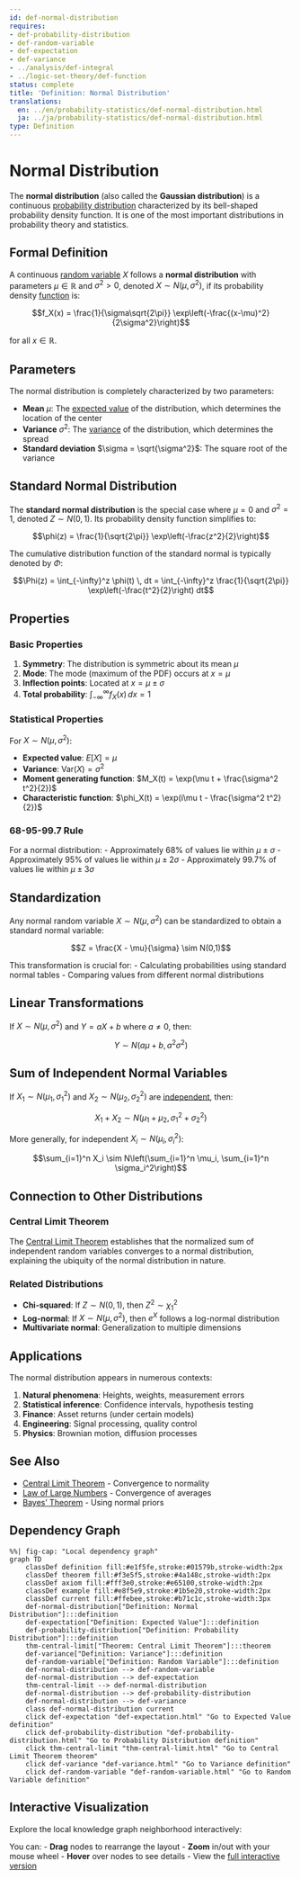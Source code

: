```yaml
---
id: def-normal-distribution
requires:
- def-probability-distribution
- def-random-variable
- def-expectation
- def-variance
- ../analysis/def-integral
- ../logic-set-theory/def-function
status: complete
title: 'Definition: Normal Distribution'
translations:
  en: ../en/probability-statistics/def-normal-distribution.html
  ja: ../ja/probability-statistics/def-normal-distribution.html
type: Definition
---
```


# Normal Distribution {#def-normal-distribution}

The **normal distribution** (also called the **Gaussian distribution**) is a continuous [probability distribution](def-probability-distribution.qmd) characterized by its bell-shaped probability density function. It is one of the most important distributions in probability theory and statistics.

## Formal Definition

A continuous [random variable](def-random-variable.qmd) $X$ follows a **normal distribution** with parameters $\mu \in \mathbb{R}$ and $\sigma^2 > 0$, denoted $X \sim N(\mu, \sigma^2)$, if its probability density [function](../logic-set-theory/def-function.qmd) is:

$$f_X(x) = \frac{1}{\sigma\sqrt{2\pi}} \exp\left(-\frac{(x-\mu)^2}{2\sigma^2}\right)$$

for all $x \in \mathbb{R}$.

## Parameters

The normal distribution is completely characterized by two parameters:

- **Mean** $\mu$: The [expected value](def-expectation.qmd) of the distribution, which determines the location of the center
- **Variance** $\sigma^2$: The [variance](def-variance.qmd) of the distribution, which determines the spread
- **Standard deviation** $\sigma = \sqrt{\sigma^2}$: The square root of the variance

## Standard Normal Distribution

The **standard normal distribution** is the special case where $\mu = 0$ and $\sigma^2 = 1$, denoted $Z \sim N(0,1)$. Its probability density function simplifies to:

$$\phi(z) = \frac{1}{\sqrt{2\pi}} \exp\left(-\frac{z^2}{2}\right)$$

The cumulative distribution function of the standard normal is typically denoted by $\Phi$:

$$\Phi(z) = \int_{-\infty}^z \phi(t) \, dt = \int_{-\infty}^z \frac{1}{\sqrt{2\pi}} \exp\left(-\frac{t^2}{2}\right) dt$$

## Properties

### Basic Properties

1. **Symmetry**: The distribution is symmetric about its mean $\mu$
2. **Mode**: The mode (maximum of the PDF) occurs at $x = \mu$
3. **Inflection points**: Located at $x = \mu \pm \sigma$
4. **Total probability**: $\int_{-\infty}^{\infty} f_X(x) \, dx = 1$

### Statistical Properties

For $X \sim N(\mu, \sigma^2)$:

- **Expected value**: $E[X] = \mu$
- **Variance**: $\text{Var}(X) = \sigma^2$
- **Moment generating function**: $M_X(t) = \exp(\mu t + \frac{\sigma^2 t^2}{2})$
- **Characteristic function**: $\phi_X(t) = \exp(i\mu t - \frac{\sigma^2 t^2}{2})$

### 68-95-99.7 Rule

For a normal distribution:
- Approximately 68% of values lie within $\mu \pm \sigma$
- Approximately 95% of values lie within $\mu \pm 2\sigma$
- Approximately 99.7% of values lie within $\mu \pm 3\sigma$

## Standardization

Any normal random variable $X \sim N(\mu, \sigma^2)$ can be standardized to obtain a standard normal variable:

$$Z = \frac{X - \mu}{\sigma} \sim N(0,1)$$

This transformation is crucial for:
- Calculating probabilities using standard normal tables
- Comparing values from different normal distributions

## Linear Transformations

If $X \sim N(\mu, \sigma^2)$ and $Y = aX + b$ where $a \neq 0$, then:

$$Y \sim N(a\mu + b, a^2\sigma^2)$$

## Sum of Independent Normal Variables

If $X_1 \sim N(\mu_1, \sigma_1^2)$ and $X_2 \sim N(\mu_2, \sigma_2^2)$ are [independent](def-independence.qmd), then:

$$X_1 + X_2 \sim N(\mu_1 + \mu_2, \sigma_1^2 + \sigma_2^2)$$

More generally, for independent $X_i \sim N(\mu_i, \sigma_i^2)$:

$$\sum_{i=1}^n X_i \sim N\left(\sum_{i=1}^n \mu_i, \sum_{i=1}^n \sigma_i^2\right)$$

## Connection to Other Distributions

### Central Limit Theorem

The [Central Limit Theorem](thm-central-limit.qmd) establishes that the normalized sum of independent random variables converges to a normal distribution, explaining the ubiquity of the normal distribution in nature.

### Related Distributions

- **Chi-squared**: If $Z \sim N(0,1)$, then $Z^2 \sim \chi^2_1$
- **Log-normal**: If $X \sim N(\mu, \sigma^2)$, then $e^X$ follows a log-normal distribution
- **Multivariate normal**: Generalization to multiple dimensions

## Applications

The normal distribution appears in numerous contexts:

1. **Natural phenomena**: Heights, weights, measurement errors
2. **Statistical inference**: Confidence intervals, hypothesis testing
3. **Finance**: Asset returns (under certain models)
4. **Engineering**: Signal processing, quality control
5. **Physics**: Brownian motion, diffusion processes

## See Also

- [Central Limit Theorem](thm-central-limit.qmd) - Convergence to normality
- [Law of Large Numbers](thm-law-of-large-numbers.qmd) - Convergence of averages
- [Bayes' Theorem](thm-bayes.qmd) - Using normal priors

## Dependency Graph

```mermaid
%%| fig-cap: "Local dependency graph"
graph TD
    classDef definition fill:#e1f5fe,stroke:#01579b,stroke-width:2px
    classDef theorem fill:#f3e5f5,stroke:#4a148c,stroke-width:2px
    classDef axiom fill:#fff3e0,stroke:#e65100,stroke-width:2px
    classDef example fill:#e8f5e9,stroke:#1b5e20,stroke-width:2px
    classDef current fill:#ffebee,stroke:#b71c1c,stroke-width:3px
    def-normal-distribution["Definition: Normal Distribution"]:::definition
    def-expectation["Definition: Expected Value"]:::definition
    def-probability-distribution["Definition: Probability Distribution"]:::definition
    thm-central-limit["Theorem: Central Limit Theorem"]:::theorem
    def-variance["Definition: Variance"]:::definition
    def-random-variable["Definition: Random Variable"]:::definition
    def-normal-distribution --> def-random-variable
    def-normal-distribution --> def-expectation
    thm-central-limit --> def-normal-distribution
    def-normal-distribution --> def-probability-distribution
    def-normal-distribution --> def-variance
    class def-normal-distribution current
    click def-expectation "def-expectation.html" "Go to Expected Value definition"
    click def-probability-distribution "def-probability-distribution.html" "Go to Probability Distribution definition"
    click thm-central-limit "thm-central-limit.html" "Go to Central Limit Theorem theorem"
    click def-variance "def-variance.html" "Go to Variance definition"
    click def-random-variable "def-random-variable.html" "Go to Random Variable definition"
```

## Interactive Visualization

Explore the local knowledge graph neighborhood interactively:

::: {.graph-viz data-id="def-normal-distribution" data-width="700" data-height="500"}
:::

You can:
- **Drag** nodes to rearrange the layout
- **Zoom** in/out with your mouse wheel
- **Hover** over nodes to see details
- View the [full interactive version](../../output/interactive/en/def-normal-distribution.html){target="_blank"}
